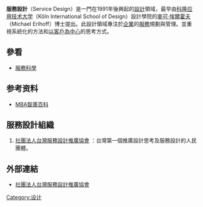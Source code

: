 '''服務設計'''（Service Design）是一門在1991年後興起的[[設計|設計]]領域，最早由[[科隆应用技术大学|科隆应用技术大学]]（Köln International School of Design）設計學院的[[麥可·埃爾霍夫|麥可·埃爾霍夫]]（Michael Erlhoff）博士提出。此設計領域專注於[[企業|企業]]的[[服務|服務]]規劃與管理。並重視系統化的方法和[[以用户为中心的设计|以客戶為中心]]的思考方式。

==參看==
*[[服務科學|服務科學]]
== 参考资料 ==
*[http://wiki.mbalib.com/zh-tw/%E6%9C%8D%E5%8A%A1%E8%AE%BE%E8%AE%A1:服务设计 MBA智庫百科] {{Wayback|url=http://wiki.mbalib.com/zh-tw/%E6%9C%8D%E5%8A%A1%E8%AE%BE%E8%AE%A1%3A%E6%9C%8D%E5%8A%A1%E8%AE%BE%E8%AE%A1 |date=20191129110418 }}

== 服務設計組織 ==
# [http://tsdpa.org 社團法人台灣服務設計推廣協會] {{Wayback|url=http://tsdpa.org/ |date=20201219230126 }}：台灣第一個推廣設計思考及服務設計的人民團體。

== 外部連結 ==
*[http://www.tsdpa.org/ 社團法人台灣服務設計推廣協會] {{Wayback|url=http://www.tsdpa.org/ |date=20201219230126 }}

{{Commerce-stub}}

{{設計}}

[[Category:设计|Category:设计]]